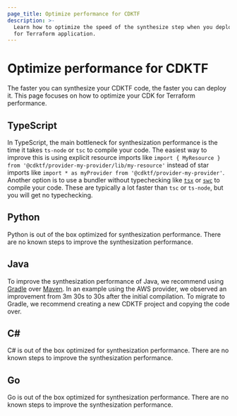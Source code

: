 ```yaml
---
page_title: Optimize performance for CDKTF
description: >-
  Learn how to optimize the speed of the synthesize step when you deploy your CDK
  for Terraform application.
---
```


# Optimize performance for CDKTF

The faster you can synthesize your CDKTF code, the faster you can deploy it.
This page focuses on how to optimize your CDK for Terraform performance.

## TypeScript

In TypeScript, the main bottleneck for synthesization performance is the time it takes `ts-node` or `tsc` to compile your code.
The easiest way to improve this is using explicit resource imports like `import { MyResource } from '@cdktf/provider-my-provider/lib/my-resource'` instead of star imports like `import * as myProvider from '@cdktf/provider-my-provider'`.
Another option is to use a bundler without typechecking like [`tsx`](https://github.com/esbuild-kit/tsx) or [`swc`](https://swc.rs/) to compile your code. These are typically a lot faster than `tsc` or `ts-node`, but you will get no typechecking.

## Python

Python is out of the box optimized for synthesization performance. There are no known steps to improve the synthesization performance.

## Java

To improve the synthesization performance of Java, we recommend using [Gradle](https://gradle.org/) over [Maven](https://maven.apache.org/). In an example using the AWS provider, we observed an improvement from 3m 30s to 30s after the initial compilation. To migrate to Gradle, we recommend creating a new CDKTF project and copying the code over.

## C#

C# is out of the box optimized for synthesization performance. There are no known steps to improve the synthesization performance.

## Go

Go is out of the box optimized for synthesization performance. There are no known steps to improve the synthesization performance.
